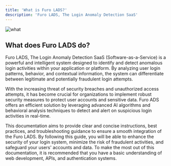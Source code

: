 ```yaml
---
title: 'What is Furo LADS?'
description: 'Furo LADS, The Login Anomaly Detection SaaS'
---
```


![what](/images/what.webp)

## What does Furo LADS do?

Furo LADS, The Login Anomaly Detection SaaS (Software-as-a-Service) is a powerful and intelligent system designed to identify and detect anomalous login activities within your application or platform. By analyzing user login patterns, behavior, and contextual information, the system can differentiate between legitimate and potentially fraudulent login attempts.

With the increasing threat of security breaches and unauthorized access attempts, it has become crucial for organizations to implement robust security measures to protect user accounts and sensitive data. Furo ADS offers an efficient solution by leveraging advanced AI algorithms and behavioral analysis techniques to detect and alert on suspicious login activities in real-time.

This documentation aims to provide clear and concise instructions, best practices, and troubleshooting guidance to ensure a smooth integration of the Furo LADS. By following this guide, you will be able to enhance the security of your login system, minimize the risk of fraudulent activities, and safeguard your users' accounts and data. To make the most out of this documentation, it is recommended that you have a basic understanding of web development, APIs, and authentication systems.
